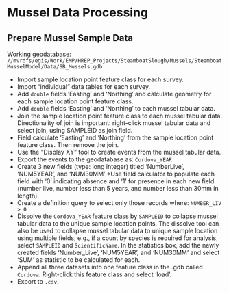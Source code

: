 # Mussel Data Processing

## Prepare Mussel Sample Data
Working geodatabase: `//mvrdfs/egis/Work/EMP/HREP_Projects/SteamboatSlough/Mussels/SteamboatMusselModel/Data/SB_Mussels.gdb`

* Import sample location point feature class for each survey.
* Import "individual" data tables for each survey.
* Add `double` fields 'Easting' and 'Northing' and calculate geometry for each sample location point feature class.
* Add `double` fields 'Easting' and 'Northing' to each mussel tabular data. 
* Join the sample location point feature class to each mussel tabular data. Directionality of join is important: right-click mussel tabular data and select join, using SAMPLEID as join field.
* Field calculate 'Easting' and 'Northing' from the sample location point feature class. Then remove the join. 
* Use the "Display XY" tool to create events from the mussel tabular data. 
* Export the events to the geodatabase as: `Cordova_YEAR`
* Create 3 new fields (type: long integer) titled 'NumberLive', 'NUM5YEAR', and 'NUM30MM'
  *Use field calculator to populate each field with '0' indicating absence and '1' for presence in each new field (number live, number less than 5 years, and number less than 30mm in length).
* Create a definition query to select only those records where: `NUMBER_LIV > 0`
* Dissolve the `Cordova_YEAR` feature class by `SAMPLEID` to collapse mussel tabular data to the unique sample location points. The dissolve tool can also be used to collapse mussel tabular data to unique sample location using multiple fields; e.g., if a count by species is required for analysis, select `SAMPLEID` and `ScientificName`. In the statistics box, add the newly created fields 'Number_Live', 'NUM5YEAR', and 'NUM30MM' and select 'SUM' as statistic to be calculated for each.  
* Append all three datasets into one feature class in the .gdb called `Cordova`.  Right-click this feature class and select 'load'. 
* Export to `.csv`. 





